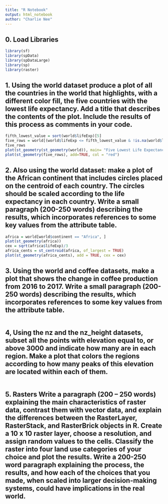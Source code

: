 ```yaml
---
title: "R Notebook"
output: html_notebook
author: "Charlie Nee"
---
```

## 0. Load Libraries
```r
library(sf)
library(spData)
library(spDataLarge)
library(sp)
library(raster)
```


## 1. Using the world dataset produce a plot of all the countries in the world that highlights, with a different color fill, the five countries with the lowest life expectancy. Add a title that describes the contents of the plot. Include the results of this process as comments in your code.
 
```r
fifth_lowest_value = sort(world$lifeExp)[5]
five_rows = world[(world$lifeExp <= fifth_lowest_value & !is.na(world$lifeExp)), ] 
five_rows
plot(st_geometry(st_geometry(world)), main= "Five Lowest Life Expectancies")
plot(st_geometry(five_rows), add=TRUE, col = "red")
```

## 2. Also using the world dataset: make a plot of the African continent that includes circles placed on the centroid of each country. The circles should be scaled according to the life expectancy in each country. Write a small paragraph (200-250 words) describing the results, which incorporates references to some key values from the attribute table.
```r
africa = world[world$continent == "Africa", ]
plot(st_geometry(africa))
cex = sqrt(africa$lifeExp)/3
africa_cents = st_centroid(africa, of_largest = TRUE)
plot(st_geometry(africa_cents), add = TRUE, cex = cex)
```
  

## 3. Using the world and coffee datasets, make a plot that shows the change in coffee production from 2016 to 2017. Write a small paragraph (200-250 words) describing the results, which incorporates references to some key values from the attribute table.
```r

```
 

## 4, Using the nz and the nz_height datasets, subset all the points with elevation equal to, or above 3000 and indicate how many are in each region. Make a plot that colors the regions according to how many peaks of this elevation are located within each of them.
 
```r

```

## 5. Rasters Write a paragraph (200 – 250 words) explaining the main characteristics of raster data, contrast them with vector data, and explain the differences between the RasterLayer, RasterStack, and RasterBrick objects in R. Create a 10 x 10 raster layer, choose a resolution, and assign random values to the cells. Classify the raster into four land use categories of your choice and plot the results. Write a 200-250 word paragraph explaining the process, the results, and how each of the choices that you made, when scaled into larger decision-making systems, could have implications in the real world.

```r

```

